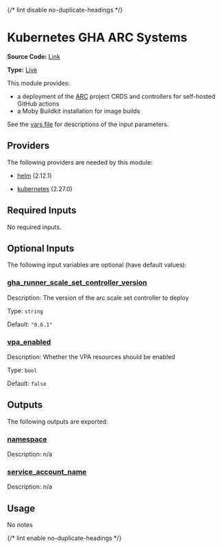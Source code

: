 {/* lint disable no-duplicate-headings */}

# Kubernetes GHA ARC Systems

**Source Code:** [Link](https://github.com/Panfactum/stack/tree/__currentPanfactumVersion__/packages/terraform/kube_gha_arc_systems)

**Type:** [Live](./overview)

This module provides:

* a deployment of the [ARC](https://docs.github.com/en/actions/hosting-your-own-runners/managing-self-hosted-runners-with-actions-runner-controller/quickstart-for-actions-runner-controller) project CRDS and controllers for self-hosted
  GitHub actions
* a Moby Buildkit installation for image builds

See the [vars file](./vars.tf) for descriptions of the input parameters.

## Providers

The following providers are needed by this module:

* [helm](https://registry.terraform.io/providers/hashicorp/helm/2.12.1/docs) (2.12.1)

* [kubernetes](https://registry.terraform.io/providers/hashicorp/kubernetes/2.27.0/docs) (2.27.0)

## Required Inputs

No required inputs.

## Optional Inputs

The following input variables are optional (have default values):

### <a name="input_gha_runner_scale_set_controller_version" /> [gha\_runner\_scale\_set\_controller\_version](#input_gha_runner_scale_set_controller_version)

Description: The version of the arc scale set controller to deploy

Type: `string`

Default: `"0.6.1"`

### <a name="input_vpa_enabled" /> [vpa\_enabled](#input_vpa_enabled)

Description: Whether the VPA resources should be enabled

Type: `bool`

Default: `false`

## Outputs

The following outputs are exported:

### <a name="output_namespace" /> [namespace](#output_namespace)

Description: n/a

### <a name="output_service_account_name" /> [service\_account\_name](#output_service_account_name)

Description: n/a

## Usage

No notes

{/* lint enable no-duplicate-headings */}

